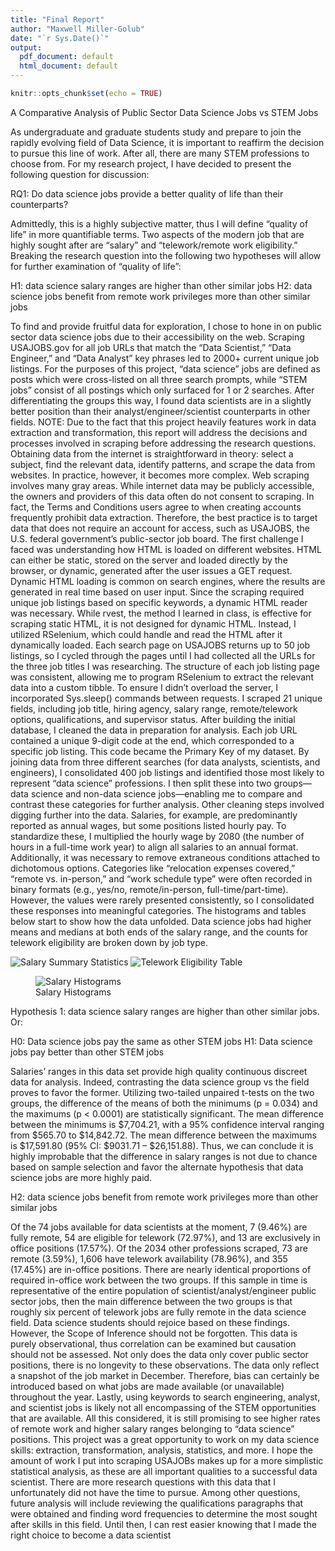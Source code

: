 ```yaml
---
title: "Final Report"
author: "Maxwell Miller-Golub"
date: "`r Sys.Date()`"
output:
  pdf_document: default
  html_document: default
---
```


```r
knitr::opts_chunk$set(echo = TRUE)
```

A Comparative Analysis of Public Sector Data Science Jobs vs STEM Jobs

As undergraduate and graduate students study and prepare to join the rapidly evolving field of Data Science, it is important to reaffirm the decision to pursue this line of work. After all, there are many STEM professions to choose from. For my research project, I have decided to present the following question for discussion:

RQ1: Do data science jobs provide a better quality of life than their counterparts?

Admittedly, this is a highly subjective matter, thus I will define “quality of life” in more quantifiable terms. Two aspects of the modern job that are highly sought after are “salary” and “telework/remote work eligibility.” Breaking the research question into the following two hypotheses will allow for further examination of “quality of life”:

H1: data science salary ranges are higher than other similar jobs
H2: data science jobs benefit from remote work privileges more than other similar jobs

To find and provide fruitful data for exploration, I chose to hone in on public sector data science jobs due to their accessibility on the web. Scraping USAJOBS.gov for all job URLs that match the “Data Scientist,” “Data Engineer,” and “Data Analyst” key phrases led to 2000+ current unique job listings. For the purposes of this project, “data science” jobs are defined as posts which were cross-listed on all three search prompts, while “STEM jobs” consist of all postings which only surfaced for 1 or 2 searches. After differentiating the groups this way, I found data scientists are in a slightly better position than their analyst/engineer/scientist counterparts in other fields. 
NOTE: Due to the fact that this project heavily features work in data extraction and transformation, this report will address the decisions and processes involved in scraping before addressing the research questions.
Obtaining data from the internet is straightforward in theory: select a subject, find the relevant data, identify patterns, and scrape the data from websites. In practice, however, it becomes more complex. Web scraping involves many gray areas. While internet data may be publicly accessible, the owners and providers of this data often do not consent to scraping. In fact, the Terms and Conditions users agree to when creating accounts frequently prohibit data extraction. Therefore, the best practice is to target data that does not require an account for access, such as USAJOBS, the U.S. federal government’s public-sector job board.
The first challenge I faced was understanding how HTML is loaded on different websites. HTML can either be static, stored on the server and loaded directly by the browser, or dynamic, generated after the user issues a GET request. Dynamic HTML loading is common on search engines, where the results are generated in real time based on user input. Since the scraping required unique job listings based on specific keywords, a dynamic HTML reader was necessary. While rvest, the method I learned in class, is effective for scraping static HTML, it is not designed for dynamic HTML. Instead, I utilized RSelenium, which could handle and read the HTML after it dynamically loaded.
Each search page on USAJOBS returns up to 50 job listings, so I cycled through the pages until I had collected all the URLs for the three job titles I was researching. The structure of each job listing page was consistent, allowing me to program RSelenium to extract the relevant data into a custom tibble. To ensure I didn’t overload the server, I incorporated Sys.sleep() commands between requests. I scraped 21 unique fields, including job title, hiring agency, salary range, remote/telework options, qualifications, and supervisor status.
After building the initial database, I cleaned the data in preparation for analysis. Each job URL contained a unique 9-digit code at the end, which corresponded to a specific job listing. This code became the Primary Key of my dataset. By joining data from three different searches (for data analysts, scientists, and engineers), I consolidated 400 job listings and identified those most likely to represent "data science" professions. I then split these into two groups—data science and non-data science jobs—enabling me to compare and contrast these categories for further analysis.
Other cleaning steps involved digging further into the data. Salaries, for example, are predominantly reported as annual wages, but some positions listed hourly pay. To standardize these, I multiplied the hourly wage by 2080 (the number of hours in a full-time work year) to align all salaries to an annual format. Additionally, it was necessary to remove extraneous conditions attached to dichotomous options. Categories like "relocation expenses covered," "remote vs. in-person," and "work schedule type" were often recorded in binary formats (e.g., yes/no, remote/in-person, full-time/part-time). However, the values were rarely presented consistently, so I consolidated these responses into meaningful categories.
The histograms and tables below start to show how the data unfolded. Data science jobs had higher means and medians at both ends of the salary range, and the counts for telework eligibility are broken down by job type. 

![Salary Summary Statistics](salary_table.png)
![Telework Eligibility Table](telework.png)
 
![Salary Histograms](salary_histograms.png)

 


 




Hypothesis 1: data science salary ranges are higher than other similar jobs. Or:

H0: Data science jobs pay the same as other STEM jobs
H1: Data science jobs pay better than other STEM jobs

Salaries’ ranges in this data set provide high quality continuous discreet data for analysis. Indeed, contrasting the data science group vs the field proves to favor the former. Utilizing two-tailed unpaired t-tests on the two groups, the difference of the means of both the minimums (p = 0.034) and the maximums (p < 0.0001) are statistically significant. The mean difference between the minimums is $7,704.21, with a 95% confidence interval ranging from $565.70 to $14,842.72. The mean difference between the maximums is $17,591.80 (95% CI: $9031.71 – $26,151.88). Thus, we can conclude it is highly improbable that the difference in salary ranges is not due to chance based on sample selection and favor the alternate hypothesis that data science jobs are more highly paid. 

H2: data science jobs benefit from remote work privileges more than other similar jobs

Of the 74 jobs available for data scientists at the moment, 7 (9.46%) are fully remote, 54 are eligible for telework (72.97%), and 13 are exclusively in office positions (17.57%). Of the 2034 other professions scraped, 73 are remote (3.59%), 1,606 have telework availability (78.96%), and 355 (17.45%) are in-office positions. There are nearly identical proportions of required in-office work between the two groups. If this sample in time is representative of the entire population of scientist/analyst/engineer public sector jobs, then the main difference between the two groups is that roughly six percent of telework jobs are fully remote in the data science field.
Data science students should rejoice based on these findings. However, the Scope of Inference should not be forgotten. This data is purely observational, thus correlation can be examined but causation should not be assessed. Not only does the data only cover public sector positions, there is no longevity to these observations. The data only reflect a snapshot of the job market in December. Therefore, bias can certainly be introduced based on what jobs are made available (or unavailable) throughout the year. Lastly, using keywords to search engineering, analyst, and scientist jobs is likely not all encompassing of the STEM opportunities that are available. All this considered, it is still promising to see higher rates of remote work and higher salary ranges belonging to “data science” positions. 
This project was a great opportunity to work on my data science skills: extraction, transformation, analysis, statistics, and more. I hope the amount of work I put into scraping USAJOBs makes up for a more simplistic statistical analysis, as these are all important qualities to a successful data scientist. There are more research questions with this data that I unfortunately did not have the time to pursue. Among other questions, future analysis will include reviewing the qualifications paragraphs that were obtained and finding word frequencies to determine the most sought after skills in this field. Until then, I can rest easier knowing that I made the right choice to become a data scientist
